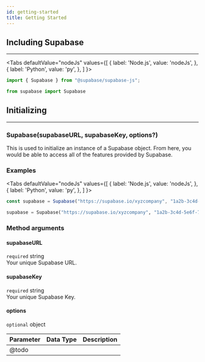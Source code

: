 ```yaml
---
id: getting-started
title: Getting Started
---
```



## Including Supabase
---
<Tabs
  defaultValue="nodeJs"
  values={[
    { label: 'Node.js', value: 'nodeJs', },
    { label: 'Python', value: 'py', },
  ]
}>
<TabItem value="nodeJs">

```js
import { Supabase } from "@supabase/supabase-js";
```
</TabItem>

<TabItem value="py">

```py
from supabase import Supabase
```
</TabItem>
</Tabs>


## Initializing
---
### Supabase(supabaseURL, supabaseKey, options?)
This is used to initialize an instance of a Supabase object. From here, you would be able
to access all of the features provided by Supabase.


### Examples
<Tabs
  defaultValue="nodeJs"
  values={[
    { label: 'Node.js', value: 'nodeJs', },
    { label: 'Python', value: 'py', },
  ]
}>
<TabItem value="nodeJs">

```js
const supabase = Supabase("https://supabase.io/xyzcompany", "1a2b-3c4d-5e6f-7g8h");
```
</TabItem>

<TabItem value="py">

```py
supabase = Supabase("https://supabase.io/xyzcompany", "1a2b-3c4d-5e6f-7g8h")
```
</TabItem>
</Tabs>

### Method arguments
#### supabaseURL
`required` string  
Your unique Supabase URL.

#### supabaseKey
`required` string  
Your unique Supabase Key.

#### options
`optional` object

| Parameter   | Data Type | Description |
| ----------- | --------- | ----------- |
| @todo       |           |             |

